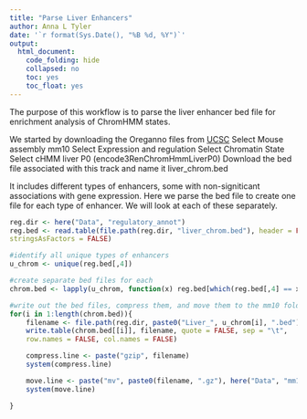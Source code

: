 ```yaml
---
title: "Parse Liver Enhancers"
author: Anna L Tyler
date: '`r format(Sys.Date(), "%B %d, %Y")`'
output: 
  html_document:
    code_folding: hide
    collapsed: no
    toc: yes
    toc_float: yes
---
```


The purpose of this workflow is to parse the liver enhancer bed file 
for enrichment analysis of ChromHMM states.

We started by downloading the Oreganno files from [UCSC](http://genome.ucsc.edu/cgi-bin/hgTables)
Select Mouse assembly mm10
Select Expression and regulation
Select Chromatin State
Select cHMM liver P0 (encode3RenChromHmmLiverP0)
Download the bed file associated with this track and name it liver_chrom.bed

It includes different types of enhancers, some with non-signiticant
associations with gene expression. Here we parse the bed file to 
create one file for each type of enhancer. We will look at each of 
these separately.


```r
reg.dir <- here("Data", "regulatory_annot")
reg.bed <- read.table(file.path(reg.dir, "liver_chrom.bed"), header = FALSE,
stringsAsFactors = FALSE)

#identify all unique types of enhancers
u_chrom <- unique(reg.bed[,4])

#create separate bed files for each
chrom.bed <- lapply(u_chrom, function(x) reg.bed[which(reg.bed[,4] == x),])

#write out the bed files, compress them, and move them to the mm10 folder 
for(i in 1:length(chrom.bed)){
    filename <- file.path(reg.dir, paste0("Liver_", u_chrom[i], ".bed"))
    write.table(chrom.bed[[i]], filename, quote = FALSE, sep = "\t",
    row.names = FALSE, col.names = FALSE)

    compress.line <- paste("gzip", filename)
    system(compress.line)

    move.line <- paste("mv", paste0(filename, ".gz"), here("Data", "mm10"))
    system(move.line)

}

```


